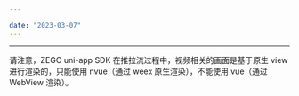 ```yaml
---

date: "2023-03-07"
---
```


<Title>在 uni-app 平台上，本地预览、拉流，均无画面显示，该如何处理？</Title>



- - -

请注意，ZEGO uni-app SDK 在推拉流过程中，视频相关的画面是基于原生 view 进行渲染的，只能使用 nvue（通过 weex 原生渲染），不能使用 vue（通过 WebView 渲染）。
